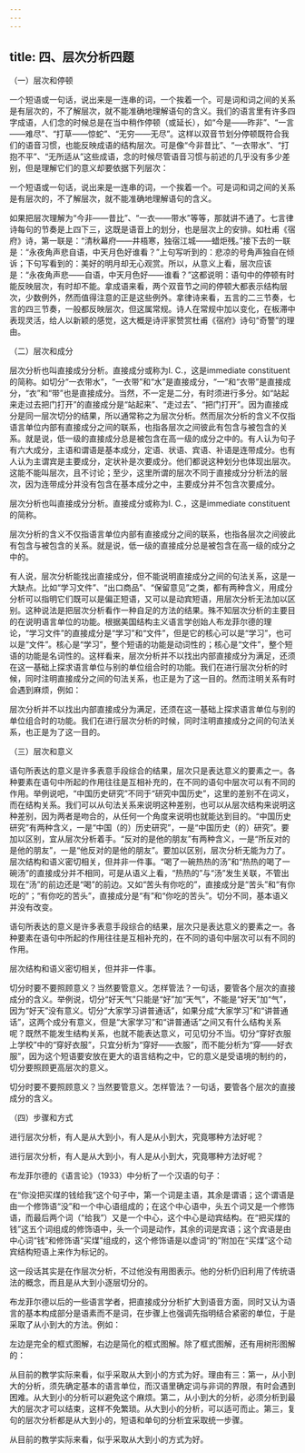 ```yaml
---
---
---
```

title: 四、层次分析四题
---




（一）层次和停顿


一个短语或一句话，说出来是一连串的词，一个挨着一个。可是词和词之间的关系是有层次的，不了解层次，就不能准确地理解语句的含义。我们的语言里有许多四字成语，人们念的时候总是在当中稍作停顿（或延长），如“今是——昨非”、“一言——难尽”、“打草——惊蛇”、“无穷——无尽”。这样以双音节划分停顿既符合我们的语音习惯，也能反映成语的结构层次。可是像“今非昔比”、“一衣带水”、“打抱不平”、“无所适从”这些成语，念的时候尽管语音习惯与前述的几乎没有多少差别，但是理解它们的意义却要依据下列层次：

一个短语或一句话，说出来是一连串的词，一个挨着一个。可是词和词之间的关系是有层次的，不了解层次，就不能准确地理解语句的含义。





如果把层次理解为“今非——昔比”、“一衣——带水”等等，那就讲不通了。七言律诗每句的节奏是上四下三，这既是语音上的划分，也是层次上的安排。如杜甫《宿府》诗，第一联是：“清秋幕府——井梧寒，独宿江城——蜡炬残。”接下去的一联是：“永夜角声悲自语，中天月色好谁看？”上句写听到的：悲凉的号角声独自在倾诉；下句写看到的：美好的明月却无心观赏。所以，从意义上看，层次应该是：“永夜角声悲——自语，中天月色好——谁看？”这都说明：语句中的停顿有时能反映层次，有时却不能。拿成语来看，两个双音节之间的停顿大都表示结构层次，少数例外，然而值得注意的正是这些例外。拿律诗来看，五言的二三节奏，七言的四三节奏，一般都反映层次，但这属常规。诗人在常规中加以变化，在板滞中表现灵活，给人以新颖的感觉，这大概是诗评家赞赏杜甫《宿府》诗句“奇警”的理由。





（二）层次和成分


层次分析也叫直接成分分析。直接成分或称为I. C.，这是immediate constituent的简称。如切分“一衣带水”，“一衣带”和“水”是直接成分，“一”和“衣带”是直接成分，“衣”和“带”也是直接成分。当然，不一定是二分，有时须进行多分。如“站起来走过去把门打开”的直接成分是“站起来”、“走过去”、“把门打开”。因为直接成分是同一层次切分的结果，所以通常称之为层次分析。然而层次分析的含义不仅指语言单位内部有直接成分之间的联系，也指各层次之间彼此有包含与被包含的关系。就是说，低一级的直接成分总是被包含在高一级的成分之中的。有人认为句子有六大成分，主语和谓语是基本成分，定语、状语、宾语、补语是连带成分。也有人认为主谓宾是主要成分，定状补是次要成分。他们都说这种划分也体现出层次。这能不能叫层次，且不讨论；至少，这里所谓的层次不同于直接成分分析法的层次，因为连带成分并没有包含在基本成分之中，主要成分并不包含次要成分。

层次分析也叫直接成分分析。直接成分或称为I. C.，这是immediate constituent的简称。

层次分析的含义不仅指语言单位内部有直接成分之间的联系，也指各层次之间彼此有包含与被包含的关系。就是说，低一级的直接成分总是被包含在高一级的成分之中的。



有人说，层次分析能找出直接成分，但不能说明直接成分之间的句法关系，这是一大缺点。比如“学习文件”、“出口商品”、“保留意见”之类，都有两种含义，用成分分析可以指明它们既可以是偏正短语，又可以是动宾短语，用层次分析无法加以区别。这种说法是把层次分析看作一种自足的方法的结果。殊不知层次分析的主要目的在说明语言单位的功能。根据美国结构主义语言学创始人布龙菲尔德的理论，“学习文件”的直接成分是“学习”和“文件”，但是它的核心可以是“学习”，也可以是“文件”。核心是“学习”，整个短语的功能是动词性的；核心是“文件”，整个短语的功能是名词性的。这样看来，层次分析并不以找出内部直接成分为满足，还须在这一基础上探求语言单位与别的单位组合时的功能。我们在进行层次分析的时候，同时注明直接成分之间的句法关系，也正是为了这一目的。然而注明关系有时会遇到麻烦，例如：



层次分析并不以找出内部直接成分为满足，还须在这一基础上探求语言单位与别的单位组合时的功能。我们在进行层次分析的时候，同时注明直接成分之间的句法关系，也正是为了这一目的。





（三）层次和意义


语句所表达的意义是许多表意手段综合的结果，层次只是表达意义的要素之一。各种要素在语句中所起的作用往往是互相补充的，在不同的语句中层次可以有不同的作用。举例说吧，“中国历史研究”不同于“研究中国历史”，这里的差别不在词义，而在结构关系。我们可以从句法关系来说明这种差别，也可以从层次结构来说明这种差别，因为两者是吻合的，从任何一个角度来说明也就能达到目的。“中国历史研究”有两种含义，一是“中国（的）历史研究”，一是“中国历史（的）研究”。要加以区别，宜从层次分析着手。“反对的是他的朋友”有两种含义，一是“所反对的是他的朋友”，一是“他反对的是他的朋友”。要加以区别，层次分析无能为力了。层次结构和语义密切相关，但并非一件事。“喝了一碗热热的汤”和“热热的喝了一碗汤”的直接成分并不相同，可是从语义上看，“热热的”与“汤”发生关联，不管出现在“汤”的前边还是“喝”的前边。又如“苦头有你吃的”，直接成分是“苦头”和“有你吃的”；“有你吃的苦头”，直接成分是“有”和“你吃的苦头”。切分不同，基本语义并没有改变。

语句所表达的意义是许多表意手段综合的结果，层次只是表达意义的要素之一。各种要素在语句中所起的作用往往是互相补充的，在不同的语句中层次可以有不同的作用。



层次结构和语义密切相关，但并非一件事。



切分时要不要照顾意义？当然要管意义。怎样管法？一句话，要管各个层次的直接成分的含义。举例说，切分“好天气”只能是“好”加“天气”，不能是“好天”加“气”，因为“好天”没有意义。切分“大家学习讲普通话”，如果分成“大家学习”和“讲普通话”，这两个成分有意义，但是“大家学习”和“讲普通话”之间又有什么结构关系呢？既然不能发生结构关系，也就不能表达意义，可见切分不当。切分“穿好衣服上学校”中的“穿好衣服”，只宜分析为“穿好——衣服”，而不能分析为“穿——好衣服”，因为这个短语要安放在更大的语言结构之中，它的意义是受语境的制约的，切分要照顾更高层次的意义。

切分时要不要照顾意义？当然要管意义。怎样管法？一句话，要管各个层次的直接成分的含义。





（四）步骤和方式


进行层次分析，有人是从大到小，有人是从小到大，究竟哪种方法好呢？

进行层次分析，有人是从大到小，有人是从小到大，究竟哪种方法好呢？



布龙菲尔德的《语言论》（1933）中分析了一个汉语的句子：

在“你没把买煤的钱给我”这个句子中，第一个词是主语，其余是谓语；这个谓语是由一个修饰语“没”和一个中心语组成的；在这个中心语中，头五个词又是一个修饰语，而最后两个词（“给我”）又是一个中心，这个中心是动宾结构。在“把买煤的钱”这五个词组成的修饰语中，头一个词是动作，其余的词是宾语；这个宾语是由中心词“钱”和修饰语“买煤”组成的，这个修饰语是以虚词“的”附加在“买煤”这个动宾结构短语上来作为标记的。

这一段话其实是在作层次分析，不过他没有用图表示。他的分析仍旧利用了传统语法的概念，而且是从大到小逐层切分的。

布龙菲尔德以后的一些语言学者，把直接成分分析扩大到语音方面，同时又认为语言的基本构成部分是语素而不是词，在步骤上也强调先指明结合紧密的单位，于是采取了从小到大的方法。例如：



左边是完全的框式图解，右边是简化的框式图解。除了框式图解，还有用树形图解的：



从目前的教学实际来看，似乎采取从大到小的方式为好。理由有三：第一，从小到大的分析，须先确定基本的语言单位，而汉语里确定词与非词的界限，有时会遇到困难。从大到小的分析可以避免这个麻烦。第二，从小到大的分析，必须分析到最大的层次才可以结束，这样不免繁琐。从大到小的分析，可以适可而止。第三，复句的层次分析都是从大到小的，短语和单句的分析宜采取统一步骤。

从目前的教学实际来看，似乎采取从大到小的方式为好。